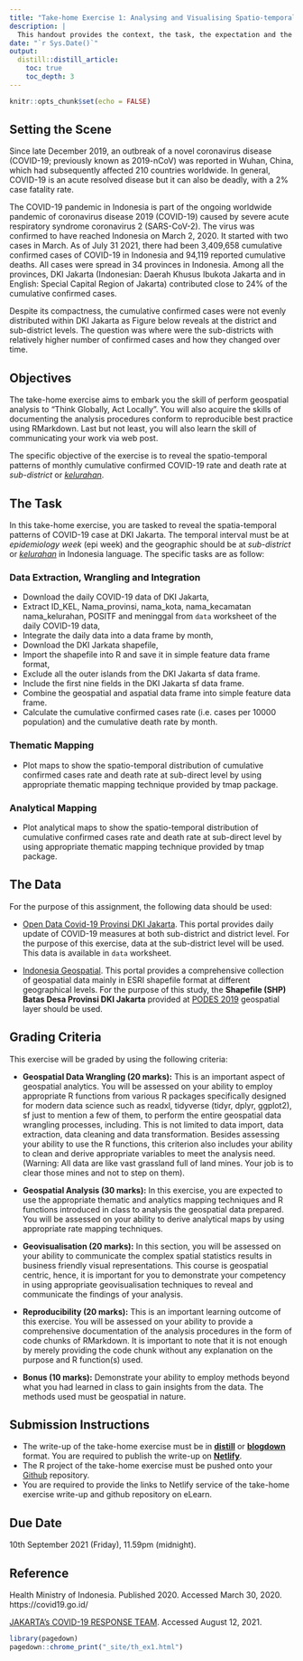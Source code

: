 ```yaml
---
title: "Take-home Exercise 1: Analysing and Visualising Spatio-temporal Patterns of COVID-19 in DKI Jakarta, Indonesia"
description: |
  This handout provides the context, the task, the expectation and the grading criteria of Take-home Exercise 1.  Students must review and understand them before getting started with the take-home exercise. 
date: "`r Sys.Date()`"
output:
  distill::distill_article:
    toc: true
    toc_depth: 3
---
```


```r
knitr::opts_chunk$set(echo = FALSE)
```

## Setting the Scene

Since late December 2019, an outbreak of a novel coronavirus disease (COVID-19; previously known as 2019-nCoV) was reported in Wuhan, China, which had subsequently affected 210 countries worldwide.  In general, COVID-19 is an acute resolved disease but it can also be deadly, with a 2% case fatality rate.

The COVID-19 pandemic in Indonesia is part of the ongoing worldwide pandemic of coronavirus disease 2019 (COVID-19) caused by severe acute respiratory syndrome coronavirus 2 (SARS-CoV-2).  The virus was confirmed to have reached Indonesia on March 2, 2020. It started with two cases in March.  As of July 31 2021, there had been 3,409,658 cumulative confirmed cases of COVID-19 in Indonesia and 94,119 reported cumulative deaths.  All cases were spread in 34 provinces in Indonesia.  Among all the provinces, DKI Jakarta (Indonesian: Daerah Khusus Ibukota Jakarta and in English: Special Capital Region of Jakarta) contributed close to 24% of the cumulative confirmed cases.  

Despite its compactness, the cumulative confirmed cases were not evenly distributed within DKI Jakarta as Figure below reveals at the district and sub-district levels.  The question was where were the sub-districts with relatively higher number of confirmed cases and how they changed over time.  

## Objectives

The take-home exercise aims to embark you the skill of perform geospatial analysis to "Think Globally, Act Locally".  You will also acquire the skills of documenting the analysis procedures conform to reproducible best practice using RMarkdown.  Last but not least, you will also learn the skill of communicating your work via web post.

The specific objective of the exercise is to reveal the spatio-temporal patterns of monthly cumulative confirmed COVID-19 rate and death rate at *sub-district* or [*kelurahan*](https://en.wikipedia.org/wiki/Subdivisions_of_Indonesia).

## The Task

In this take-home exercise, you are tasked to reveal the spatia-temporal patterns of COVID-19 case at DKI Jakarta.  The temporal interval must be at *epidemiology week* (epi week) and the geographic should be at *sub-district* or [*kelurahan*](https://en.wikipedia.org/wiki/Subdivisions_of_Indonesia) in Indonesia language. The specific tasks are as follow:

### Data Extraction, Wrangling and Integration

- Download the daily COVID-19 data of DKI Jakarta, 
- Extract ID_KEL,	Nama_provinsi, nama_kota,	nama_kecamatan	nama_kelurahan, POSITF and meninggal from ```data``` worksheet of the daily COVID-19 data,
- Integrate the daily data into a data frame by month,
- Download the DKI Jarkata shapefile,
- Import the shapefile into R and save it in simple feature data frame format,
- Exclude all the outer islands from the DKI Jakarta sf data frame.
- Include the first nine fields in the DKI Jakarta sf data frame.
- Combine the geospatial and aspatial data frame into simple feature data frame.  
- Calculate the cumulative confirmed cases rate (i.e. cases per 10000 population) and the cumulative death rate by month.

### Thematic Mapping

- Plot maps to show the spatio-temporal distribution of cumulative confirmed cases rate and death rate at sub-direct level by using appropriate thematic mapping technique provided by tmap package.

### Analytical Mapping

- Plot analytical maps to show the spatio-temporal distribution of cumulative confirmed cases rate and death rate at sub-direct level by using appropriate thematic mapping technique provided by tmap package.

## The Data

For the purpose of this assignment, the following data should be used:

- [Open Data Covid-19 Provinsi DKI Jakarta](https://riwayat-file-covid-19-dki-jakarta-jakartagis.hub.arcgis.com/).  This portal provides daily update of COVID-19 measures at both sub-district and district level.  For the purpose of this exercise, data at the sub-district level will be used.  This data is available in ```data``` worksheet.

- [Indonesia Geospatial](https://www.indonesia-geospasial.com/).  This portal provides a comprehensive collection of geospatial data mainly in ESRI shapefile format at different geographical levels.  For the purpose of this study, the **Shapefile (SHP) Batas Desa Provinsi DKI Jakarta** provided at [PODES 2019](https://www.indonesia-geospasial.com/2020/04/download-shapefile-shp-batas-desa.html) geospatial layer should be used.      

## Grading Criteria 

This exercise will be graded by using the following criteria:

- **Geospatial Data Wrangling (20 marks):**  This is an important aspect of geospatial analytics.  You will be assessed on your ability to employ appropriate R functions from various R packages specifically designed for modern data science such as readxl, tidyverse (tidyr, dplyr, ggplot2), sf just to mention a few of them, to perform the entire geospatial data wrangling processes, including. This is not limited to data import, data extraction, data cleaning and data transformation.  Besides assessing your ability to use the R functions, this criterion also includes your ability to clean and derive appropriate variables to meet the analysis need. (Warning: All data are like vast grassland full of land mines. Your job is to clear those mines and not to step on them).                                                                         

- **Geospatial Analysis (30 marks):**  In this exercise, you are expected to use the appropriate thematic and analytics mapping techniques and R functions introduced in class to analysis the geospatial data prepared.  You will be assessed on your ability to derive analytical maps by using appropriate rate mapping techniques.                                        

- **Geovisualisation (20 marks):** In this section, you will be assessed on your ability to communicate the complex spatial statistics results in business friendly visual representations.  This course is geospatial centric, hence, it is important for you to demonstrate your competency in using appropriate geovisualisation techniques to reveal and communicate the findings of your analysis.                                                       

- **Reproducibility (20 marks):** This is an important learning outcome of this exercise.  You will be assessed on your ability to provide a comprehensive documentation of the analysis procedures in the form of code chunks of RMarkdown.  It is important to note that it is not enough by merely providing the code chunk without any explanation on the purpose and R function(s) used.  

- **Bonus (10 marks):**  Demonstrate your ability to employ methods beyond what you had learned in class to gain insights from the data.  The methods used must be geospatial in nature.
  
## Submission Instructions
  
- The write-up of the take-home exercise must be in [**distill**](https://rstudio.github.io/distill/) or [**blogdown**](https://github.com/rstudio/blogdown) format. You are required to publish the write-up on [**Netlify**](https://www.netlify.com/).
- The R project of the take-home exercise must be pushed onto your [Github](https://github.com/) repository.
- You are required to provide the links to Netlify service of the take-home exercise write-up and github repository on eLearn.

## Due Date

10th September 2021 (Friday), 11.59pm (midnight).

## Reference

Health Ministry of Indonesia. Published 2020. Accessed March
30, 2020. https://covid19.go.id/

[JAKARTA's COVID-19 RESPONSE TEAM](https://corona.jakarta.go.id/en). Accessed August 12, 2021.


```r
library(pagedown)
pagedown::chrome_print("_site/th_ex1.html")
```
